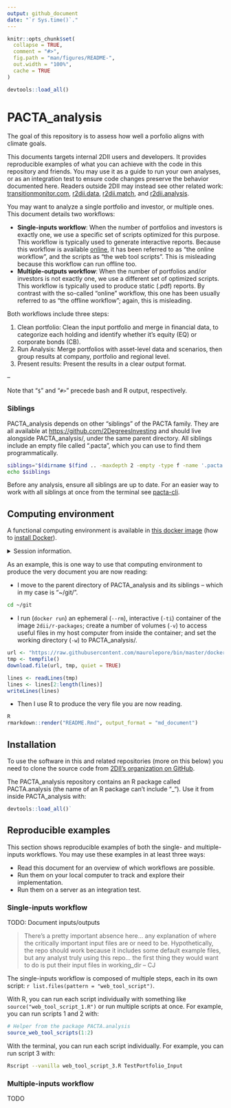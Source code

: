 ```yaml
---
output: github_document
date: "`r Sys.time()`."
---
```


<!-- README.md is generated from README.Rmd. Please edit that file -->

```r
knitr::opts_chunk$set(
  collapse = TRUE,
  comment = "#>",
  fig.path = "man/figures/README-",
  out.width = "100%",
  cache = TRUE
)

devtools::load_all()
```

# PACTA_analysis

The goal of this repository is to assess how well a porfolio aligns with climate
goals. 

This documents targets internal 2DII users and developers. It provides
reproducible examples of what you can achieve with the code in this repository
and friends. You may use it as a guide to run your own analyses, or as an
integration test to ensure code changes preserve the behavior documented here.
Readers outside 2DII may instead see other related work:
[transitionmonitor.com](https://platform.transitionmonitor.com/start),
[r2dii.data](https://github.com/2DegreesInvesting/r2dii.data),
[r2dii.match](https://github.com/2DegreesInvesting/r2dii.match), and
[r2dii.analysis](https://github.com/2DegreesInvesting/r2dii.analysis).

You may want to analyze a single portfolio and investor, or multiple ones. This document details two workflows:

* __Single-inputs workflow__: When the number of portfolios and investors is
exactly one, we use a specific set of scripts optimized for this purpose. This
workflow is typically used to generate interactive reports. Because this
workflow is available [online](https://platform.transitionmonitor.com/start), it
has been referred to as "the online workflow", and the scripts as "the web tool
scripts". This is misleading because this workflow can run offline too.
* __Multiple-outputs workflow__: When the number of portfolios and/or investors
is not exactly one, we use a different set of optimized scripts. This workflow
is typically used to produce static (.pdf) reports. By contrast with the
so-called "online" workflow, this one has been usually referred to as "the
offline workflow"; again, this is misleading.

Both workflows include three steps:

1. Clean portfolio: Clean the input portfolio and merge in financial data, to
categorize each holding and identify whether it's equity (EQ) or corporate bonds
(CB).
2. Run Analysis: Merge portfolios with asset-level data and scenarios, then
group results at company, portfolio and regional level.
3. Present results: Present the results in a clear output format.

--

Note that "`$`" and "`#>`" precede bash and R output, respectively.

### Siblings

PACTA_analysis depends on other "siblings" of the PACTA family. They are all
available at <https://github.com/2DegreesInvesting> and should live alongside
PACTA_analysis/, under the same parent directory. All siblings include an empty file called ".pacta", which you can use to find them programmatically.

```bash
siblings="$(dirname $(find .. -maxdepth 2 -empty -type f -name '.pacta'))"
echo $siblings
```

Before any analysis, ensure all siblings are up to date. For an easier way to
work with all siblings at once from the terminal see
[pacta-cli](https://github.com/2DegreesInvesting/pacta-cli).

## Computing environment

A functional computing environment is available in [this docker
image](https://github.com/2DegreesInvesting/docker/tree/master/r-packages) (how
to [install Docker](https://docs.docker.com/engine/install/)).

<details> <summary>Session information.</summary>
```r
devtools::session_info()
```
</details>

As an example, this is one way to use that computing environment to produce the
very document you are now reading:

* I move to the parent directory of PACTA_analysis and its siblings -- which in
my case is "~/git/".

```bash
cd ~/git
```

* I run (`docker run`) an ephemeral (`--rm`), interactive (`-ti`) container of
the image `2dii/r-packages`; create a number of volumes (`-v`) to access useful
files in my host computer from inside the container; and set the working
directory (`-w`) to PACTA_analysis/.

```r
url <- "https://raw.githubusercontent.com/maurolepore/bin/master/docker-run-2dii-r-packages"
tmp <- tempfile()
download.file(url, tmp, quiet = TRUE)

lines <- readLines(tmp)
lines <- lines[2:length(lines)]
writeLines(lines)
```

* Then I use R to produce the very file you are now reading.

```r
R
rmarkdown::render("README.Rmd", output_format = "md_document")
```

## Installation

To use the software in this and related repositories (more on this below) you
need to clone the source code from [2DII's organization on
GitHub](https://github.com/2DegreesInvesting/).

The PACTA_analysis repository contains an R package called PACTA.analysis (the
name of an R package can't include "_"). Use it from inside PACTA_analysis with:

```r
devtools::load_all()`
```

## Reproducible examples

This section shows reproducible examples of both the single- and multiple-inputs
workflows. You may use these examples in at least three ways:

* Read this document for an overview of which workflows are possible.
* Run them on your local computer to track and explore their implementation.
* Run them on a server as an integration test.

### Single-inputs workflow

TODO: Document inputs/outputs

> There's a pretty important absence here... any explanation of where the critically important input files are or need to be. Hypothetically, the repo should work because it includes some default example files, but any analyst truly using this repo... the first thing they would want to do is put their input files in working_dir -- CJ

The single-inputs workflow is composed of multiple steps, each in its own
script: `r list.files(pattern = "web_tool_script")`.

With R, you can run each script individually with something like
`source("web_tool_script_1.R")` or run multiple scripts at once. For example,
you can run scripts 1 and 2 with:

```r
# Helper from the package PACTA.analysis
source_web_tool_scripts(1:2)
```

With the terminal, you can run each script individually. For example, you can
run script 3 with:

```bash
Rscript --vanilla web_tool_script_3.R TestPortfolio_Input  
```

### Multiple-inputs workflow

TODO
